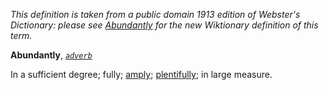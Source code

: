''This definition is taken from a public domain 1913 edition of Webster's Dictionary: please see [[Abundantly]] for the new Wiktionary definition of this term.''

'''Abundantly''', ''<code>[[adverb (part of speech)|adverb]]</code>''

In a sufficient degree; fully; [[amply]]; [[plentifully]]; in large measure.